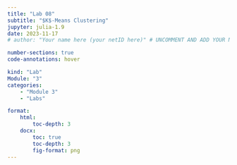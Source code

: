 ```yaml
---
title: "Lab 08"
subtitle: "$K$-Means Clustering"
jupyter: julia-1.9
date: 2023-11-17
# author: "Your name here (your netID here)" # UNCOMMENT AND ADD YOUR NAME

number-sections: true
code-annotations: hover

kind: "Lab"
Module: "3"
categories:
    - "Module 3"
    - "Labs"

format:
    html: 
        toc-depth: 3
    docx: 
        toc: true
        toc-depth: 3
        fig-format: png
---
```


